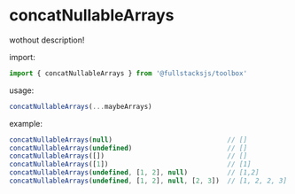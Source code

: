 # concatNullableArrays

wothout description!

import:
```typescript copy
import { concatNullableArrays } from '@fullstacksjs/toolbox'
```

usage:
```typescript copy
concatNullableArrays(...maybeArrays)
```

example:
```typescript copy
concatNullableArrays(null)                             // []
concatNullableArrays(undefined)                        // []
concatNullableArrays([])                               // []
concatNullableArrays([1])                              // [1]
concatNullableArrays(undefined, [1, 2], null)          // [1,2]
concatNullableArrays(undefined, [1, 2], null, [2, 3])  // [1, 2, 2, 3]
```
